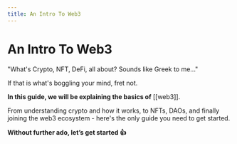 ```yaml
---
title: An Intro To Web3
---
```


# An Intro To Web3

"What's Crypto, NFT, DeFi, all about? Sounds like Greek to me..."

If that is what's boggling your mind, fret not.

**In this guide, we will be explaining the basics of** \[\[web3]].

From understanding crypto and how it works, to NFTs, DAOs, and finally joining the web3 ecosystem - here's the only guide you need to get started.

**Without further ado, let’s get started 👍**
